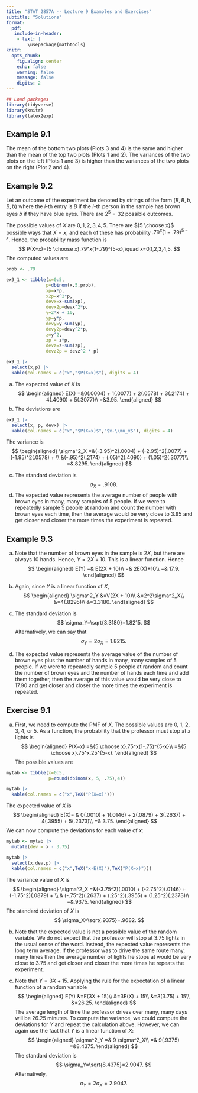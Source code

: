 ---
title: "STAT 2857A -- Lecture 9 Examples and Exercises"
subtitle: "Solutions"
format: 
  pdf: 
   include-in-header: 
    - text: |
        \usepackage{mathtools}
knitr: 
  opts_chunk:
    fig.align: center
    echo: false
    warning: false
    message: false
    digits: 2
---

```{r}
## Load packages
library(tidyverse)
library(knitr)
library(latex2exp)
```

## Example 9.1


The mean of the bottom two plots (Plots 3 and 4) is the same and higher than the mean of the top two plots (Plots 1 and 2). The variances of the two plots on the left (Plots 1 and 3) is higher than the variances of the two plots on the right (Plot 2 and 4). 

## Example 9.2

Let an outcome of the experiment be denoted by strings of the form $(B,B,b,B,b)$ where the $i$-th entry is $B$ if the $i$-th person in the sample has brown eyes $b$ if they have blue eyes. There are $2^5=32$ possible outcomes. 

The possible values of $X$ are $0,1,2,3,4,5$. There are ${5 \choose x}$ possible ways that $X=x$, and each of these has probability $.79^x(1-.79)^{5-x}$. Hence, the probability mass function is
$$
P(X=x)={5 \choose x}.79^x(1-.79)^{5-x},\quad x=0,1,2,3,4,5.
$$
The computed values are
```{r}

prob <- .79

ex9_1 <- tibble(x=0:5,
               p=dbinom(x,5,prob),
               xp=x*p,
               x2p=x^2*p,
               devx=x-sum(xp),
               devx2p=devx^2*p,
               y=2*x + 10,
               yp=y*p,
               devy=y-sum(yp),
               devy2p=devy^2*p,
               z=y^2,
               zp = z*p,
               devz=z-sum(zp),
               devz2p = devz^2 * p)

ex9_1 |> 
  select(x,p) |> 
  kable(col.names = c("x","$P(X=x)$"), digits = 4)
```
a) The expected value of $X$ is
$$
\begin{aligned}
E(X)
=&0(.0004) + 1(.0077) + 2(.0578) + 3(.2174) + 4(.4090) + 5(.3077)\\
=&3.95.
\end{aligned}
$$
b) The deviations are 
```{r}
ex9_1 |> 
  select(x, p, devx) |> 
  kable(col.names = c("x","$P(X=x)$","$x-\\mu_x$"), digits = 4)
```
The variance is
$$
\begin{aligned}
\sigma^2_X
=&(-3.95)^2(.0004) + (-2.95)^2(.0077) + (-1.95)^2(.0578) + \\
&(-.95)^2(.2174) + (.05)^2(.4090) + (1.05)^2(.3077)\\
=&.8295.
\end{aligned}
$$

c) The standard deviation is
$$
\sigma_X=.9108.
$$
d) The expected value represents the average number of people with brown eyes in many, many samples of 5 people. If we were to repeatedly sample 5 people at random and count the number with brown eyes each time, then the average would be very close to 3.95 and get closer and closer the more times the experiment is repeated. 

## Example 9.3

a) Note that the number of brown eyes in the sample is $2X$, but there are always 10 hands. Hence, $Y=2X+10$. This is a linear function. Hence
$$
\begin{aligned}
E(Y)
=& E(2X + 10)\\
=& 2E(X)+10\\
=& 17.9.
\end{aligned}
$$

b) Again, since $Y$ is a linear function of $X$,
$$
\begin{aligned}
\sigma^2_Y
&=V(2X + 10)\\
&=2^2\sigma^2_X\\
&=4(.8295)\\
&=3.3180.
\end{aligned}
$$


c) The standard deviation is
$$
\sigma_Y=\sqrt{3.3180}=1.8215.
$$
Alternatively, we can say that
$$
\sigma_Y=2\sigma_X=1.8215.
$$

d) The expected value represents the average value of the number of brown eyes plus the number of hands in many, many samples of 5 people. If we were to repeatedly sample 5 people at random and count the number of brown eyes and the number of hands each time and add them together, then the average of this value would be very close to 17.90 and get closer and closer the more times the experiment is repeated. 

## Exercise 9.1

a) First, we need to compute the PMF of $X$. The possible values are 0, 1, 2, 3, 4, or 5. As a function, the probability that the professor must stop at $x$ lights is
$$
\begin{aligned}
P(X=x)
=&{5 \choose x}.75^x(1-.75)^{5-x}\\
=&{5 \choose x}.75^x.25^{5-x}.
\end{aligned}
$$
The possible values are
```{r}
mytab <- tibble(x=0:5,
                p=round(dbinom(x, 5, .75),4))

mytab |> 
  kable(col.names = c("x",TeX("P(X=x)")))
```
  
The expected value of $X$ is
$$
\begin{aligned}
E(X)= & 0(.0010) + 1(.0146) + 2(.0879) + 3(.2637) + 4(.3955) + 5(.2373)\\
=& 3.75.
\end{aligned}
$$
We can now compute the deviations for each value of $x$:
```{r}
mytab <- mytab |> 
  mutate(dev = x - 3.75)

mytab |> 
  select(x,dev,p) |> 
  kable(col.names = c("x",TeX("x-E(X)"),TeX("P(X=x)")))
```
The variance value of $X$ is
$$
\begin{aligned}
\sigma^2_X
=&(-3.75^2)(.0010) + (-2.75^2)(.0146) + (-1.75^2)(.0879) + \\
& (-.75^2)(.2637) + (.25^2)(.3955) + (1.25^2)(.2373)\\
=&.9375.
\end{aligned}
$$
The standard deviation of $X$ is
$$
\sigma_X=\sqrt{.9375}=.9682.
$$

b) Note that the expected value is not a possible value of the random variable. We do not expect that the professor will stop at 3.75 lights in the usual sense of the word. Instead, the expected value represents the long term average. If the professor was to drive the same route many, many times then the average number of lights he stops at would be very close to 3.75 and get closer and closer the more times he repeats the experiment.

c) Note that $Y=3X + 15$. Applying the rule for the expectation of a linear function of a random variable
$$
\begin{aligned}
E(Y)
&=E(3X + 15)\\
&=3E(X) + 15\\
&=3(3.75) + 15\\
&=26.25.
\end{aligned}
$$
The average length of time the professor drives over many, many days will be 26.25 minutes. 
To compute the variance, we could compute the deviations for $Y$ and repeat the calculation above. However, we can again use the fact that $Y$ is a linear function of $X$:
$$
\begin{aligned}
\sigma^2_Y
=& 9 \sigma^2_X\\
=& 9(.9375) 
=&8.4375.
\end{aligned}
$$
The standard deviation is
$$
\sigma_Y=\sqrt{8.4375}=2.9047.
$$
Alternatively,
$$
\sigma_Y=2\sigma_X=2.9047.
$$